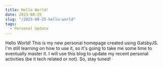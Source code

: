 ```yaml
---
title: Hello World!
date: 2023-08-25
slug: "/2023-08-25-hello-world"
tags:
  - Personal Update
---
```


Hello World! This is my new personal homepage created using GatsbyJS. I'm still learning on how to use it, so it's going to take me some time to eventually master it.
I will use this blog to update my recent personal activities (be it tech related or not). So, stay tuned!  
